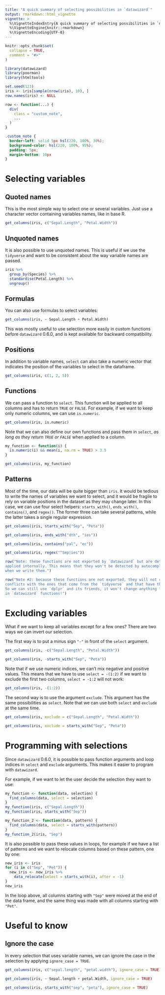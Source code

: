```yaml
---
title: "A quick summary of selecting possibilities in `datawizard`"
output: rmarkdown::html_vignette
vignette: >
  %\VignetteIndexEntry{A quick summary of selecting possibilities in `datawizard`}
  %\VignetteEngine{knitr::rmarkdown}
  %\VignetteEncoding{UTF-8}
---
```


```r
knitr::opts_chunk$set(
  collapse = TRUE,
  comment = "#>"
)
```

```r
library(datawizard)
library(poorman)
library(htmltools)

set.seed(123)
iris <- iris[sample(nrow(iris), 10), ]
row.names(iris) <- NULL

row <- function(...) {
  div(
    class = "custom_note",
    ...
  )
}
```

```css
.custom_note {
  border-left: solid 5px hsl(220, 100%, 30%);
  background-color: hsl(220, 100%, 95%);
  padding: 5px;
  margin-bottom: 10px
}
```

# Selecting variables

## Quoted names

This is the most simple way to select one or several variables. Just use a character
vector containing variables names, like in base R.

```r
get_columns(iris, c("Sepal.Length", "Petal.Width"))
```

## Unquoted names

It is also possible to use unquoted names. This is useful if we use the `tidyverse`
and want to be consistent about the way variable names are passed.

```r
iris %>%
  group_by(Species) %>%
  standardise(Petal.Length) %>%
  ungroup()
```


## Formulas

You can also use formulas to select variables:

```r
get_columns(iris, ~ Sepal.Length + Petal.Width)
```

This was mostly useful to use selection more easily in custom functions before
`datawizard` 0.6.0, and is kept available for backward compatibility. 



## Positions

In addition to variable names, `select` can also take a numeric vector that indicates
the position of the variables to select in the dataframe.

```r
get_columns(iris, c(1, 2, 5))
```


## Functions

We can pass a function to `select`. This function will be applied to all columns
and has to return `TRUE` or `FALSE`. For example, if we want to keep only numeric
columns, we can use `is.numeric`.

```r
get_columns(iris, is.numeric)
```

Note that we can also define our own functions and pass them in `select`, 
*as long as they return `TRUE` or `FALSE`* when applied to a column.

```r
my_function <- function(i) {
  is.numeric(i) && mean(i, na.rm = TRUE) > 3.5
}

get_columns(iris, my_function)
```


## Patterns

Most of the time, our data will be quite bigger than `iris`. It would be tedious
to write the names of variables we want to select, and it would be fragile to rely
on variable positions in the dataset as they may change later. In this case, we
can use four select helpers: `starts_with()`, `ends_with()`, `contains()`, and
`regex()`. The former three can take several patterns, while the latter takes
a single regular expression.
 
```r
get_columns(iris, starts_with("Sep", "Peta"))

get_columns(iris, ends_with("dth", "ies"))

get_columns(iris, contains("pal", "ec"))

get_columns(iris, regex("^Sep|ies"))
```

```r
row("Note: these functions are not exported by `datawizard` but are detected and
applied internally. This means that they won't be detected by autocompletion
when we write them.")
```

```r
row("Note #2: because these functions are not exported, they will not create 
conflicts with the ones that come from the `tidyverse` and that have the same name.
So we can still use `dplyr` and its friends, it won't change anything for selection
in `datawizard` functions!")
```


# Excluding variables

What if we want to keep all variables except for a few ones? There are two ways
we can invert our selection.

The first way is to put a minus sign `"-"` in front of the `select` argument.

```r
get_columns(iris, -c("Sepal.Length", "Petal.Width"))

get_columns(iris, -starts_with("Sep", "Peta"))
```

Note that if we use numeric indices, we can't mix negative and positive values. 
This means that we have to use `select = -(1:2)` if we want to exclude the first
two columns, `select = -1:2` will not work:

```r
get_columns(iris, -(1:2))
```

The second way is to use the argument `exclude`. This argument has the same 
possibilities as `select`. Note that we can use both `select` and `exclude` at 
the same time.

```r
get_columns(iris, exclude = c("Sepal.Length", "Petal.Width"))

get_columns(iris, exclude = starts_with("Sep", "Peta"))
```



# Programming with selections

Since `datawizard` 0.6.0, it is possible to pass function arguments and loop indices
in `select` and `exclude` arguments. This makes it easier to program with
`datawizard`.

For example, if we want to let the user decide the selection they want to use:

```r
my_function <- function(data, selection) {
  find_columns(data, select = selection)
}
my_function(iris, c("Sepal.Length"))
my_function(iris, starts_with("Sep"))

my_function_2 <- function(data, pattern) {
  find_columns(data, select = starts_with(pattern))
}
my_function_2(iris, "Sep")
```

It is also possible to pass these values in loops, for example if we have a list 
of patterns and we want to relocate columns based on these pattern, one by one:

```r
new_iris <- iris
for (i in c("Sep", "Pet")) {
  new_iris <- new_iris %>%
    data_relocate(select = starts_with(i), after = -1)
}
new_iris
```

In the loop above, all columns starting with `"Sep"` were moved at the end of the data frame, and the same thing was made with all columns starting with `"Pet"`.



# Useful to know

## Ignore the case

In every selection that uses variable names, we can ignore the case in the 
selection by applying `ignore_case = TRUE`.

```r
get_columns(iris, c("sepal.length", "petal.width"), ignore_case = TRUE)

get_columns(iris, ~ Sepal.length + petal.Width, ignore_case = TRUE)

get_columns(iris, starts_with("sep", "peta"), ignore_case = TRUE)
```


